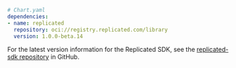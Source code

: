 ```yaml
# Chart.yaml
dependencies:
- name: replicated
  repository: oci://registry.replicated.com/library
  version: 1.0.0-beta.14
```

For the latest version information for the Replicated SDK, see the [replicated-sdk repository](https://github.com/replicatedhq/replicated-sdk/tags) in GitHub.
